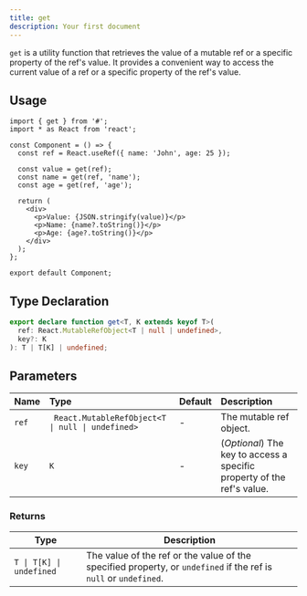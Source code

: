 ```yaml
---
title: get
description: Your first document
---
```


`get` is a utility function that retrieves the value of a mutable ref or a specific property of the ref's value. It provides a convenient way to access the current value of a ref or a specific property of the ref's value.

## Usage

```tsx
import { get } from '#';
import * as React from 'react';

const Component = () => {
  const ref = React.useRef({ name: 'John', age: 25 });

  const value = get(ref);
  const name = get(ref, 'name');
  const age = get(ref, 'age');

  return (
    <div>
      <p>Value: {JSON.stringify(value)}</p>
      <p>Name: {name?.toString()}</p>
      <p>Age: {age?.toString()}</p>
    </div>
  );
};

export default Component;
```

## Type Declaration

```ts
export declare function get<T, K extends keyof T>(
  ref: React.MutableRefObject<T | null | undefined>,
  key?: K
): T | T[K] | undefined;
```

## Parameters

| Name  | Type                                             | Default | Description                                                            |
| :---- | :----------------------------------------------- | ------- | :--------------------------------------------------------------------- |
| `ref` | `	React.MutableRefObject<T \| null \| undefined>` | -       | The mutable ref object.                                                |
| `key` | `K`                                              | -       | (_Optional_) The key to access a specific property of the ref's value. |

### Returns

| Type                     | Description                                                                                                      |
| ------------------------ | ---------------------------------------------------------------------------------------------------------------- |
| `T \| T[K] \| undefined` | The value of the ref or the value of the specified property, or `undefined` if the ref is `null` or `undefined`. |